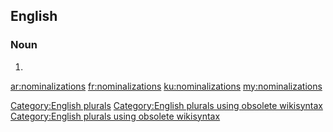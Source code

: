 ==English==

===Noun===
{{head|en}}

# {{plural of|nominalization}}

[[Category:English plurals]][[Category:English plurals using obsolete wikisyntax]][[Category:English plurals using obsolete wikisyntax]]

[[ar:nominalizations]]
[[fr:nominalizations]]
[[ku:nominalizations]]
[[my:nominalizations]]